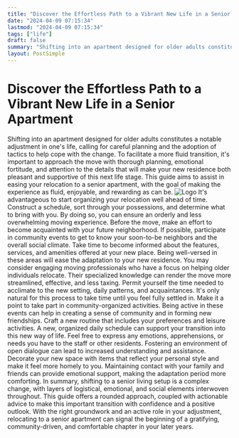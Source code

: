```yaml
---
title: "Discover the Effortless Path to a Vibrant New Life in a Senior Apartment"
date: "2024-04-09 07:15:34"
lastmod: "2024-04-09 07:15:34"
tags: ["life"]
draft: false
summary: "Shifting into an apartment designed for older adults constitutes a notable adjustment in one's life, calling for careful planning and the adoption of tactics to help cope with the change. To facilitate a more fluid transition, it's important to approach the move with thorough planning, emotional fortitude, and attention to the details that will make your new residence both pleasant and supportive of this next life stage. This guide aims to assist in easing your relocation to a senior apartment, with the goal of making the experience as fluid, enjoyable, and rewarding as can be."
layout: PostSimple
---
```

# Discover the Effortless Path to a Vibrant New Life in a Senior Apartment
Shifting into an apartment designed for older adults constitutes a notable adjustment in one's life, calling for careful planning and the adoption of tactics to help cope with the change. To facilitate a more fluid transition, it's important to approach the move with thorough planning, emotional fortitude, and attention to the details that will make your new residence both pleasant and supportive of this next life stage. This guide aims to assist in easing your relocation to a senior apartment, with the goal of making the experience as fluid, enjoyable, and rewarding as can be.
<img alt="Logo" class="lazyImg" data-src="https://cdn.seniorsselection.com/src_image/22db4f20a040aac2579c7e2cc6c2a999.webp" src="/statics/image/loading.webp"/>
It's advantageous to start organizing your relocation well ahead of time. Construct a schedule, sort through your possessions, and determine what to bring with you. By doing so, you can ensure an orderly and less overwhelming moving experience.
Before the move, make an effort to become acquainted with your future neighborhood. If possible, participate in community events to get to know your soon-to-be neighbors and the overall social climate.
Take time to become informed about the features, services, and amenities offered at your new place. Being well-versed in these areas will ease the adaptation to your new residence.
You may consider engaging moving professionals who have a focus on helping older individuals relocate. Their specialized knowledge can render the move more streamlined, effective, and less taxing.
Permit yourself the time needed to acclimate to the new setting, daily patterns, and acquaintances. It's only natural for this process to take time until you feel fully settled in.
Make it a point to take part in community-organized activities. Being active in these events can help in creating a sense of community and in forming new friendships.
Craft a new routine that includes your preferences and leisure activities. A new, organized daily schedule can support your transition into this new way of life.
Feel free to express any emotions, apprehensions, or needs you have to the staff or other residents. Fostering an environment of open dialogue can lead to increased understanding and assistance.
Decorate your new space with items that reflect your personal style and make it feel more homely to you.
Maintaining contact with your family and friends can provide emotional support, making the adaptation period more comforting.
In summary, shifting to a senior living setup is a complex change, with layers of logistical, emotional, and social elements interwoven throughout. This guide offers a rounded approach, coupled with actionable advice to make this important transition with confidence and a positive outlook. With the right groundwork and an active role in your adjustment, relocating to a senior apartment can signal the beginning of a gratifying, community-driven, and comfortable chapter in your later years.
        